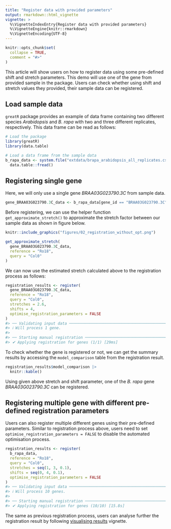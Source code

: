 ```yaml
---
title: "Register data with provided parameters"
output: rmarkdown::html_vignette
vignette: >
  %\VignetteIndexEntry{Register data with provided parameters}
  %\VignetteEngine{knitr::rmarkdown}
  %\VignetteEncoding{UTF-8}
---
```


```r
knitr::opts_chunk$set(
  collapse = TRUE,
  comment = "#>"
)
```

This article will show users on how to register data using some pre-defined shift and stretch parameters. This demo will use one of the gene from provided sample in the package. Users can check whether using shift and stretch values they provided, their sample data can be registered.

## Load sample data

`greatR` package provides an example of data frame containing two different species *Arabidopsis* and *B. rapa* with two and three different replicates, respectively. This data frame can be read as follows:

```r
# Load the package
library(greatR)
library(data.table)
```

```r
# Load a data frame from the sample data
b_rapa_data <- system.file("extdata/brapa_arabidopsis_all_replicates.csv", package = "greatR") |>
  data.table::fread()
```

## Registering single gene

Here, we will only use a single gene *BRAA03G023790.3C* from sample data.

```r
gene_BRAA03G023790.3C_data <- b_rapa_data[gene_id == "BRAA03G023790.3C"]
```

Before registering, we can use the helper function `get_approximate_stretch()` to approximate the stretch factor between our sample data as shown in figure below.

```r
knitr::include_graphics("figures/02_registration_without_opt.png")
```

```r
get_approximate_stretch(
  gene_BRAA03G023790.3C_data,
  reference = "Ro18",
  query = "Col0"
)
```

We can now use the estimated stretch calculated above to the registration process as follows:

```r
registration_results <- register(
  gene_BRAA03G023790.3C_data,
  reference = "Ro18",
  query = "Col0",
  stretches = 2.6,
  shifts = 4,
  optimise_registration_parameters = FALSE
)
#> ── Validating input data ───────────────────────────────────────────────────────
#> ℹ Will process 1 gene.
#>
#> ── Starting manual registration ────────────────────────────────────────────────
#> ✔ Applying registration for genes (1/1) [29ms]
```

To check whether the gene is registered or not, we can get the summary results by accessing the `model_comparison` table from the registration result.

```r
registration_results$model_comparison |>
  knitr::kable()
```

Using given above stretch and shift parameter, one of the *B. rapa* gene *BRAA03G023790.3C*  can be registered.

## Registering multiple gene with different pre-defined registration parameters

Users can also register multiple different genes using their pre-defined parameters. Similar to registration process above, users need to set `optimise_registration_parameters = FALSE` to disable the automated optimisation process.

```r
registration_results <- register(
  b_rapa_data,
  reference = "Ro18",
  query = "Col0",
  stretches = seq(1, 3, 0.1),
  shifts = seq(0, 4, 0.1),
  optimise_registration_parameters = FALSE
)
#> ── Validating input data ───────────────────────────────────────────────────────
#> ℹ Will process 10 genes.
#>
#> ── Starting manual registration ────────────────────────────────────────────────
#> ✔ Applying registration for genes (10/10) [15.8s]
```

The same as previous registration process, users can analyse further the registration result by following [visualising results](https://ruthkr.github.io/greatR/articles/visualise-results.html) vignette.
